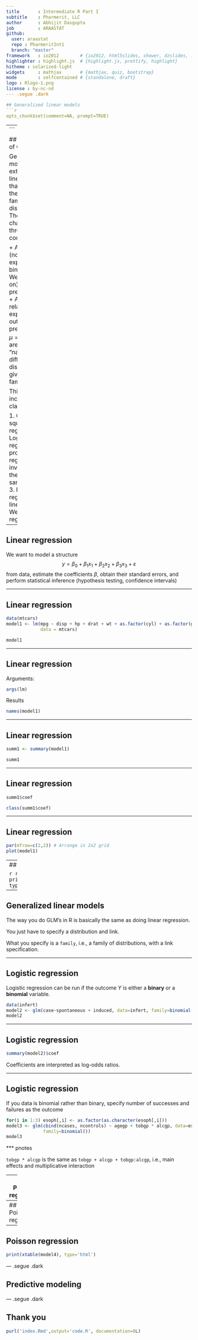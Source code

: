 ```yaml
---
title       : Intermediate R Part I
subtitle    : Pharmerit, LLC
author      : Abhijit Dasgupta
job         : ARAASTAT
github:
  user: araastat
  repo : PharmeritInt1
  branch: "master"
framework   : io2012        # {io2012, html5slides, shower, dzslides, ...}
highlighter : highlight.js  # {highlight.js, prettify, highlight}
hitheme : solarized-light
widgets     : mathjax       # {mathjax, quiz, bootstrap}
mode        : selfcontained # {standalone, draft}
logo : Rlogo-1.png
license : by-nc-nd
--- .segue .dark

## Generalized linear models
```r
opts_chunk$set(comment=NA, prompt=TRUE)

```


---
```


## A quick review of GLMs

Generalized linear models are extensions of linear models, that are based on the exponential
family of distributions. They are characterized by three components:

+ A distribution (normal/Gaussian, exponential, binomial, Poisson, Weibull, and so on)
+ A linear predictor $\eta = X\beta$
+ A _link function_ relating the expected outcome to the predictor: $E(Y) = \mu = g^{-1}(\eta)$. There are standard or "natural" links for different distributions, giving rise to familiar models

This framework includes several classical models:

1. Ordinary least squares / linear regression
2. Logistic regression (Note, probit and tobit regressions involve changing the link, but in the same framework)
3. Poisson regression / log-linear models
4. Weibull regression

---

## Linear regression

We want to model a structure
$$
y = \beta_0 + \beta_1 x_1 + \beta_2 x_2 + \beta_3 x_3 + \varepsilon
$$
from data, estimate the coefficients $\beta$, obtain their standard errors, and
perform statistical inference (hypothesis testing, confidence intervals)

---

## Linear regression

```r
data(mtcars)
model1 <- lm(mpg ~ disp + hp + drat + wt + as.factor(cyl) + as.factor(gear),
             data = mtcars)
```
```r
model1
```

---

## Linear regression

Arguments:
```r
args(lm)
```

Results
```r
names(model1)
```

---

## Linear regression

```r
summ1 <- summary(model1)
```
```r
summ1
```

---

## Linear regression

```r
summ1$coef
```
```r
class(summ1$coef)
```

---

## Linear regression
```r
par(mfrow=c(2,2)) # Arrange in 2x2 grid
plot(model1)
```

---
## Linear regression


```r
require(xtable)
print(xtable(model1), type='html')
```

---

## Generalized linear models

The way you do GLM's in R is basically the same as doing linear regression.

You just have to specify a distribution and link.

What you specify is a `family`, i.e., a family of distributions, with a link specification.

---

## Logistic regression

Logistic regression can be run if the outcome _Y_ is either a __binary__ or a 
__binomial__ variable.

```r
data(infert)
model2 <- glm(case~spontaneous + induced, data=infert, family=binomial())
model2
```

---

## Logistic regression

```r
summary(model2)$coef
```
Coefficients are interpreted as log-odds ratios.

---

## Logistic regression

If you data is binomial rather than binary, specify number of successes and failures as the outcome

```r
for(i in 1:3) esoph[,i] <- as.factor(as.character(esoph[,i]))
model3 <- glm(cbind(ncases, ncontrols) ~ agegp + tobgp * alcgp, data=esoph,
              family=binomial())
model3
```

*** pnotes


`tobgp * alcgp` is the same as `tobgp + alcgp + tobgp:alcgp`, i.e., main effects 
 and multiplicative interaction

---
## Poisson regression

```r
counts <- c(18,17,15,20,10,20,25,13,12)
outcome <- gl(3,1,9)
treatment <- gl(3,3)
d.AD <- data.frame(treatment, outcome, counts)
model4 <- glm(counts ~ outcome + treatment, family = poisson())
model4
```

---
## Poisson regression
```r
summary(model4)$coef
```
Coefficients are interpreted as log-ratios.

---
## Poisson regression
```r
print(xtable(model4), type='html')
```

--- .segue .dark

## Predictive modeling

--- .segue .dark

## Thank you

```r
purl('index.Rmd',output='code.R', documentation=0L)
```
